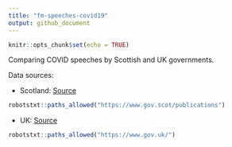 ```yaml
---
title: "fm-speeches-covid19"
output: github_document
---
```


```r
knitr::opts_chunk$set(echo = TRUE)
```

Comparing COVID speeches by Scottish and UK governments.

Data sources:

- Scotland: [Source](https://www.gov.scot/collections/first-ministers-speeches)

```r
robotstxt::paths_allowed("https://www.gov.scot/publications")
```

- UK: [Source](https://www.gov.uk/search/all?content_purpose_supergroup%5B%5D=news_and_communications&level_one_taxon=5b7b9532-a775-4bd2-a3aa-6ce380184b6c&order=updated-newest&organisations%5B%5D=prime-ministers-office-10-downing-street&page=1&parent=prime-ministers-office-10-downing-street)

```r
robotstxt::paths_allowed("https://www.gov.uk/")
```
